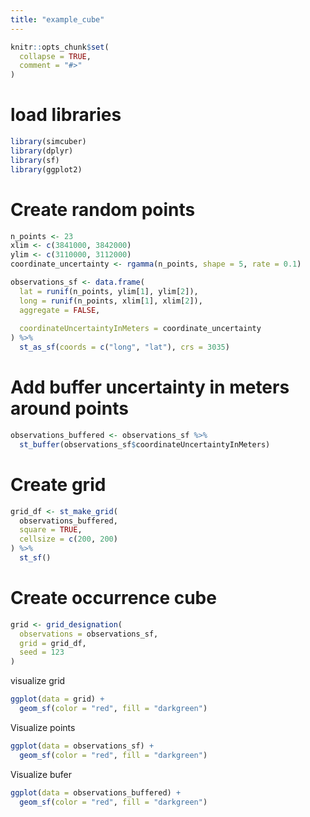 ```yaml
---
title: "example_cube"
---
```


```r
knitr::opts_chunk$set(
  collapse = TRUE,
  comment = "#>"
)
```

# load libraries

```r
library(simcuber)
library(dplyr)
library(sf)
library(ggplot2)
```

# Create random points
```r

n_points <- 23
xlim <- c(3841000, 3842000)
ylim <- c(3110000, 3112000)
coordinate_uncertainty <- rgamma(n_points, shape = 5, rate = 0.1)

observations_sf <- data.frame(
  lat = runif(n_points, ylim[1], ylim[2]),
  long = runif(n_points, xlim[1], xlim[2]),
  aggregate = FALSE,
  
  coordinateUncertaintyInMeters = coordinate_uncertainty
) %>%
  st_as_sf(coords = c("long", "lat"), crs = 3035)
```

# Add buffer uncertainty in meters around points

```r

observations_buffered <- observations_sf %>%
  st_buffer(observations_sf$coordinateUncertaintyInMeters)
```

# Create grid
```r
grid_df <- st_make_grid(
  observations_buffered,
  square = TRUE,
  cellsize = c(200, 200)
) %>%
  st_sf()
```

# Create occurrence cube
```r
grid <- grid_designation(
  observations = observations_sf,
  grid = grid_df,
  seed = 123
)
```

visualize grid

```r
ggplot(data = grid) +
  geom_sf(color = "red", fill = "darkgreen")
```
Visualize points
```r
ggplot(data = observations_sf) +
  geom_sf(color = "red", fill = "darkgreen")
```
Visualize bufer
```r
ggplot(data = observations_buffered) +
  geom_sf(color = "red", fill = "darkgreen")
```
